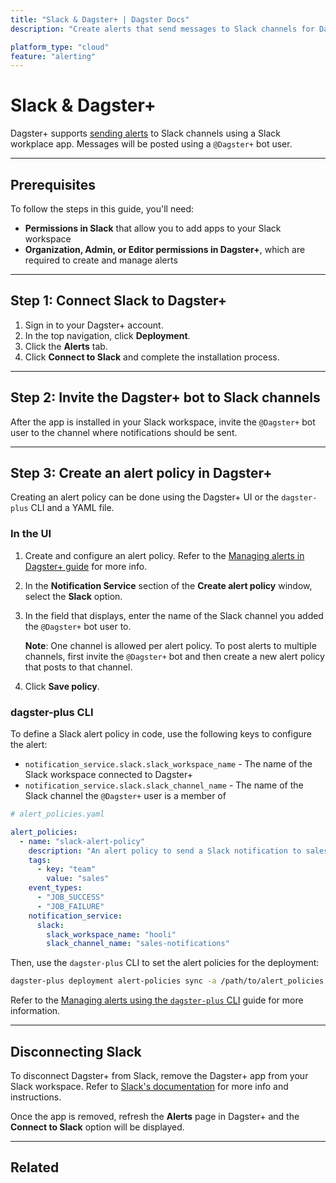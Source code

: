 ```yaml
---
title: "Slack & Dagster+ | Dagster Docs"
description: "Create alerts that send messages to Slack channels for Dagster+ events."

platform_type: "cloud"
feature: "alerting"
---
```


# Slack & Dagster+

<ApplicableDagsterProduct />

Dagster+ supports [sending alerts](/dagster-plus/managing-deployments/alerts) to Slack channels using a Slack workplace app. Messages will be posted using a `@Dagster+` bot user.

---

## Prerequisites

To follow the steps in this guide, you'll need:

- **Permissions in Slack** that allow you to add apps to your Slack workspace
- **Organization, Admin, or Editor permissions in Dagster+**, which are required to create and manage alerts

---

## Step 1: Connect Slack to Dagster+

1. Sign in to your Dagster+ account.
2. In the top navigation, click **Deployment**.
3. Click the **Alerts** tab.
4. Click **Connect to Slack** and complete the installation process.

---

## Step 2: Invite the Dagster+ bot to Slack channels

After the app is installed in your Slack workspace, invite the `@Dagster+` bot user to the channel where notifications should be sent.

---

## Step 3: Create an alert policy in Dagster+

Creating an alert policy can be done using the Dagster+ UI or the `dagster-plus` CLI and a YAML file.

<TabGroup>
<TabItem name="In the UI">

### In the UI

1. Create and configure an alert policy. Refer to the [Managing alerts in Dagster+ guide](/dagster-plus/managing-deployments/alerts/managing-alerts-in-ui) for more info.

2. In the **Notification Service** section of the **Create alert policy** window, select the **Slack** option.

3. In the field that displays, enter the name of the Slack channel you added the `@Dagster+` bot user to.

   **Note**: One channel is allowed per alert policy. To post alerts to multiple channels, first invite the `@Dagster+` bot and then create a new alert policy that posts to that channel.

4. Click **Save policy**.

</TabItem>
<TabItem name="dagster-plus CLI">

### dagster-plus CLI

To define a Slack alert policy in code, use the following keys to configure the alert:

- `notification_service.slack.slack_workspace_name` - The name of the Slack workspace connected to Dagster+
- `notification_service.slack.slack_channel_name` - The name of the Slack channel the `@Dagster+` user is a member of

```yaml file=/dagster_cloud/alerts/slack_policy.yaml
# alert_policies.yaml

alert_policies:
  - name: "slack-alert-policy"
    description: "An alert policy to send a Slack notification to sales on job failure or success."
    tags:
      - key: "team"
        value: "sales"
    event_types:
      - "JOB_SUCCESS"
      - "JOB_FAILURE"
    notification_service:
      slack:
        slack_workspace_name: "hooli"
        slack_channel_name: "sales-notifications"
```

Then, use the `dagster-plus` CLI to set the alert policies for the deployment:

```bash file=/dagster_cloud/alerts/cli_commands.yaml startafter=start_set_alerts endbefore=end_set_alerts
dagster-plus deployment alert-policies sync -a /path/to/alert_policies.yaml
```

Refer to the [Managing alerts using the `dagster-plus` CLI](/dagster-plus/managing-deployments/alerts/managing-alerts-cli) guide for more information.

</TabItem>
</TabGroup>

---

## Disconnecting Slack

To disconnect Dagster+ from Slack, remove the Dagster+ app from your Slack workspace. Refer to [Slack's documentation](https://slack.com/help/articles/360003125231-Remove-apps-and-custom-integrations-from-your-workspace#remove-an-app) for more info and instructions.

Once the app is removed, refresh the **Alerts** page in Dagster+ and the **Connect to Slack** option will be displayed.

---

## Related

<ArticleList>
  <ArticleListItem
    title="Dagster+ alerts"
    href="/dagster-plus/managing-deployments/alerts"
  ></ArticleListItem>
  <ArticleListItem
    title="Managing alerts in Dagster+"
    href="/dagster-plus/managing-deployments/alerts/managing-alerts-in-ui"
  ></ArticleListItem>
  <ArticleListItem
    title="Managing alerts using the dagster-cloud CLI"
    href="/dagster-plus/managing-deployments/alerts/managing-alerts-cli"
  ></ArticleListItem>
  <ArticleListItem
    title="Deployment settings"
    href="/dagster-plus/managing-deployments/deployment-settings-reference"
  ></ArticleListItem>
  <ArticleListItem
    title="dagster-plus CLI"
    href="/dagster-plus/managing-deployments/dagster-plus-cli"
  ></ArticleListItem>
  <ArticleListItem
    title="dagster_cloud.yaml"
    href="/dagster-plus/managing-deployments/dagster-cloud-yaml"
  ></ArticleListItem>
</ArticleList>
